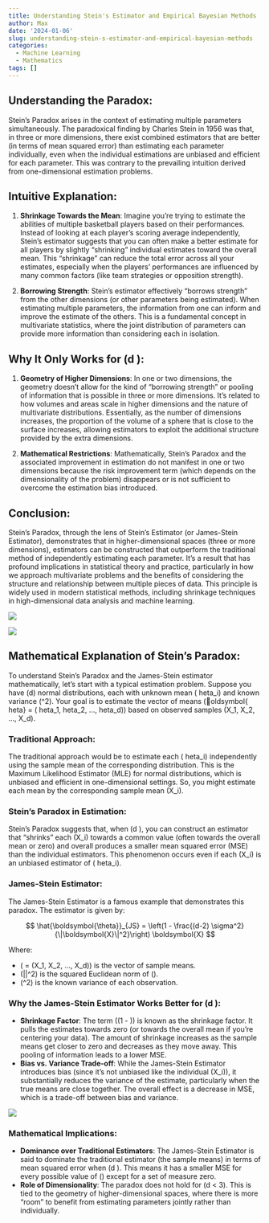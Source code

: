 ```yaml
---
title: Understanding Stein's Estimator and Empirical Bayesian Methods
author: Max
date: '2024-01-06'
slug: understanding-stein-s-estimator-and-empirical-bayesian-methods
categories:
  - Machine Learning
  - Mathematics
tags: []
---
```


## Understanding the Paradox:

Stein's Paradox arises in the context of estimating multiple parameters simultaneously. The paradoxical finding by Charles Stein in 1956 was that, in three or more dimensions, there exist combined estimators that are better (in terms of mean squared error) than estimating each parameter individually, even when the individual estimations are unbiased and efficient for each parameter. This was contrary to the prevailing intuition derived from one-dimensional estimation problems.

## Intuitive Explanation:

1. **Shrinkage Towards the Mean**: Imagine you're trying to estimate the abilities of multiple basketball players based on their performances. Instead of looking at each player's scoring average independently, Stein's estimator suggests that you can often make a better estimate for all players by slightly "shrinking" individual estimates toward the overall mean. This "shrinkage" can reduce the total error across all your estimates, especially when the players' performances are influenced by many common factors (like team strategies or opposition strength).

2. **Borrowing Strength**: Stein's estimator effectively "borrows strength" from the other dimensions (or other parameters being estimated). When estimating multiple parameters, the information from one can inform and improve the estimate of the others. This is a fundamental concept in multivariate statistics, where the joint distribution of parameters can provide more information than considering each in isolation.

## Why It Only Works for \(d \geq 3\):

1. **Geometry of Higher Dimensions**: In one or two dimensions, the geometry doesn't allow for the kind of "borrowing strength" or pooling of information that is possible in three or more dimensions. It's related to how volumes and areas scale in higher dimensions and the nature of multivariate distributions. Essentially, as the number of dimensions increases, the proportion of the volume of a sphere that is close to the surface increases, allowing estimators to exploit the additional structure provided by the extra dimensions.

2. **Mathematical Restrictions**: Mathematically, Stein's Paradox and the associated improvement in estimation do not manifest in one or two dimensions because the risk improvement term (which depends on the dimensionality of the problem) disappears or is not sufficient to overcome the estimation bias introduced.

## Conclusion:

Stein's Paradox, through the lens of Stein's Estimator (or James-Stein Estimator), demonstrates that in higher-dimensional spaces (three or more dimensions), estimators can be constructed that outperform the traditional method of independently estimating each parameter. It's a result that has profound implications in statistical theory and practice, particularly in how we approach multivariate problems and the benefits of considering the structure and relationship between multiple pieces of data. This principle is widely used in modern statistical methods, including shrinkage techniques in high-dimensional data analysis and machine learning.

![](images/unbiased.png)

![](images/biased.png)

## Mathematical Explanation of Stein's Paradox:

To understand Stein's Paradox and the James-Stein estimator mathematically, let's start with a typical estimation problem. Suppose you have \(d\) normal distributions, each with unknown mean \(	heta_i\) and known variance \(\sigma^2\). Your goal is to estimate the vector of means \(oldsymbol{	heta} = (	heta_1, 	heta_2, ..., 	heta_d)\) based on observed samples \(X_1, X_2, ..., X_d\).

### Traditional Approach:

The traditional approach would be to estimate each \(	heta_i\) independently using the sample mean of the corresponding distribution. This is the Maximum Likelihood Estimator (MLE) for normal distributions, which is unbiased and efficient in one-dimensional settings. So, you might estimate each mean by the corresponding sample mean \(X_i\).

### Stein's Paradox in Estimation:

Stein's Paradox suggests that, when \(d \geq 3\), you can construct an estimator that "shrinks" each \(X_i\) towards a common value (often towards the overall mean or zero) and overall produces a smaller mean squared error (MSE) than the individual estimators. This phenomenon occurs even if each \(X_i\) is an unbiased estimator of \(	heta_i\).

### James-Stein Estimator:

The James-Stein Estimator is a famous example that demonstrates this paradox. The estimator is given by:

$$
\hat{\boldsymbol{\theta}}_{JS} = \left(1 - \frac{(d-2) \sigma^2}{\|\boldsymbol{X}\|^2}\right) \boldsymbol{X}
$$

Where:

- \(\boldsymbol{X} = (X_1, X_2, ..., X_d)\) is the vector of sample means.
- \(\|\boldsymbol{X}\|^2\) is the squared Euclidean norm of \(\boldsymbol{X}\).
- \(\sigma^2\) is the known variance of each observation.

### Why the James-Stein Estimator Works Better for \(d \geq 3\):

- **Shrinkage Factor**: The term \(\left(1 - \frac{(d-2) \sigma^2}{\|\boldsymbol{X}\|^2}\right)\) is known as the shrinkage factor. It pulls the estimates towards zero (or towards the overall mean if you're centering your data). The amount of shrinkage increases as the sample means get closer to zero and decreases as they move away. This pooling of information leads to a lower MSE.
- **Bias vs. Variance Trade-off**: While the James-Stein Estimator introduces bias (since it's not unbiased like the individual \(X_i\)), it substantially reduces the variance of the estimate, particularly when the true means are close together. The overall effect is a decrease in MSE, which is a trade-off between bias and variance.

![](images/near_far_end.png)

### Mathematical Implications:

- **Dominance over Traditional Estimators**: The James-Stein Estimator is said to dominate the traditional estimator (the sample means) in terms of mean squared error when \(d \geq 3\). This means it has a smaller MSE for every possible value of \(\boldsymbol{\theta}\) except for a set of measure zero.
- **Role of Dimensionality**: The paradox does not hold for \(d < 3\). This is tied to the geometry of higher-dimensional spaces, where there is more "room" to benefit from estimating parameters jointly rather than individually.
